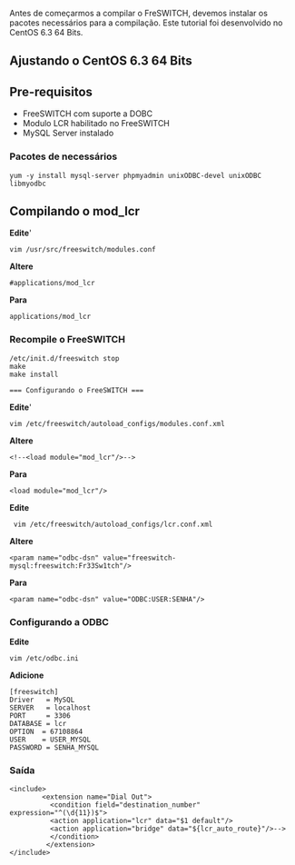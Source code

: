 Antes de começarmos a compilar o FreSWITCH, devemos instalar os pacotes necessários para a compilação. Este tutorial foi desenvolvido no CentOS 6.3 64 Bits.
== Ajustando o CentOS 6.3 64 Bits ==
== Pre-requisitos ==
* FreeSWITCH com suporte a DOBC
* Modulo LCR habilitado no FreeSWITCH
* MySQL Server instalado

=== Pacotes de necessários ===
<pre>
yum -y install mysql-server phpmyadmin unixODBC-devel unixODBC libmyodbc
</pre>

== Compilando o mod_lcr ==

'''Edite''''
<pre>vim /usr/src/freeswitch/modules.conf</pre>
'''Altere''' <pre>#applications/mod_lcr</pre>
'''Para'''<pre>applications/mod_lcr</pre>

=== Recompile o FreeSWITCH ===

<pre>/etc/init.d/freeswitch stop
make
make install

=== Configurando o FreeSWITCH ===
</pre>
'''Edite''''<pre>vim /etc/freeswitch/autoload_configs/modules.conf.xml</pre>
'''Altere''' <pre><!--<load module="mod_lcr"/>--></pre>
'''Para'''<pre><load module="mod_lcr"/></pre>

'''Edite'''<pre> vim /etc/freeswitch/autoload_configs/lcr.conf.xml</pre>
'''Altere''' <pre><param name="odbc-dsn" value="freeswitch-mysql:freeswitch:Fr33Sw1tch"/></pre>
'''Para'''<pre><param name="odbc-dsn" value="ODBC:USER:SENHA"/></pre>

=== Configurando a ODBC ===

'''Edite'''<pre>vim /etc/odbc.ini</pre>
'''Adicione'''
<pre>
[freeswitch]
Driver   = MySQL
SERVER   = localhost
PORT     = 3306
DATABASE = lcr
OPTION  = 67108864
USER    = USER_MYSQL
PASSWORD = SENHA_MYSQL
</pre>
=== Saída ===
<pre>
<include>
        <extension name="Dial Out">
          <condition field="destination_number" expression="^(\d{11})$">
          <action application="lcr" data="$1 default"/>
          <action application="bridge" data="${lcr_auto_route}"/>-->
          </condition>
         </extension>
</include>

</pre>
